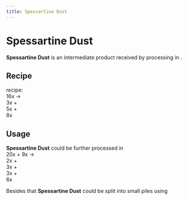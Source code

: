 ```yaml
---
title: Spessartine Dust
---
```


<ItemImage file="spessartine_dust" alt="Spessartine Dust" size="200" />

# Spessartine Dust

**Spessartine Dust** is an intermediate product received by processing <McItem slug="techreborn:red_garnet_dust" inline={true}/> in <McItem slug="techreborn:industrial_centrifuge" inline={true}/>.

## Recipe

<CraftingTable recipe="input techreborn:small_pile_of_spessartine_dust techreborn:small_pile_of_spessartine_dust air input techreborn:small_pile_of_spessartine_dust techreborn:small_pile_of_spessartine_dust air input air air air output techreborn:spessartine_dust"/>

<McItem slug="techreborn:industrial_centrifuge" inline={true}/> recipe:  
16x <McItem slug="techreborn:red_garnet_dust" inline={true}/> →  
3x <McItem slug="techreborn:pyrope_dust" inline={true}/> +  
5x <McItem slug="techreborn:almandine_dust" inline={true}/> +  
8x <McItem slug="techreborn:spessartine_dust" inline={true}/>

## Usage

**Spessartine Dust** could be further processed in <McItem slug="techreborn:industrial_electrolyzer" inline={true}/>  
20x <McItem slug="techreborn:spessartine_dust" inline={true}/> + 9x <McItem slug="techreborn:empty_cell" inline={true}/> →  
2x <McItem slug="techreborn:aluminum_dust" inline={true}/> +  
3x <McItem slug="techreborn:manganese_dust" inline={true}/> +  
3x <McItem slug="techreborn:silicon_cell" inline={true}/> +  
6x <McItem slug="techreborn:compressed_air_cell" inline={true}/>

Besides that **Spessartine Dust** could be split into small piles using <McItem slug="minecraft:crafting_table" inline={true}/>  
<CraftingTable recipe="input air air air input air techreborn:spessartine_dust air input air air air output techreborn:small_pile_of_spessartine_dust,4"/>
